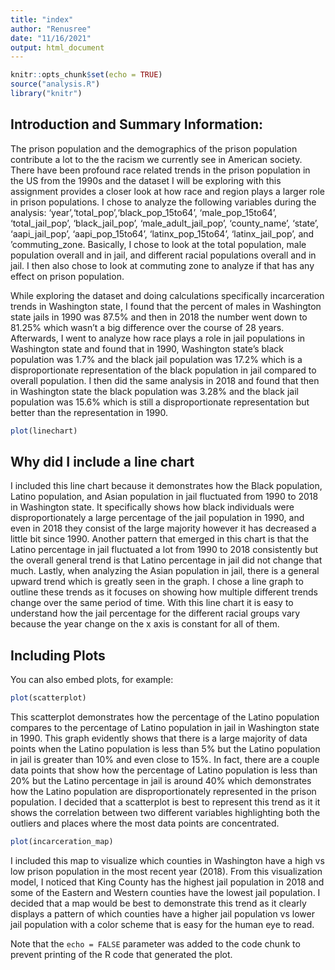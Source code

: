 ```yaml
---
title: "index"
author: "Renusree"
date: "11/16/2021"
output: html_document
---
```



```r
knitr::opts_chunk$set(echo = TRUE)
source("analysis.R")
library("knitr")

```

## Introduction and Summary Information:

  The prison population and the demographics of the prison population contribute a lot to the the racism we currently see in American society. There have been profound race related trends in the prison population in the US from the 1990s and the dataset I will be exploring with this assignment provides a closer look at how race and region plays a larger role in prison populations. I chose to analyze the following variables during the analysis: 'year','total_pop','black_pop_15to64', 'male_pop_15to64', 'total_jail_pop', 'black_jail_pop', 'male_adult_jail_pop', 'county_name', 'state', 'aapi_jail_pop', 'aapi_pop_15to64', 'latinx_pop_15to64', 'latinx_jail_pop', and 'commuting_zone. Basically, I chose to look at the total population, male population overall and in jail, and different racial populations overall and in jail. I then also chose to look at commuting zone to analyze if that has any effect on prison population. 
  
  
  While exploring the dataset and doing calculations specifically incarceration trends in Washington state, I found that the percent of males in Washington state jails in 1990 was 87.5% and then in 2018 the number went down to 81.25% which wasn't a big difference over the course of 28 years. Afterwards, I went to analyze how race plays a role in jail populations in Washington state and found that in 1990, Washington state's black population was 1.7% and the black jail population was 17.2% which is a disproportionate representation of the black population in jail compared to overall population. I then did the same analysis in 2018 and found that then in Washington state the black population was 3.28% and the black jail population was 15.6% which is still a disproportionate representation but better than the representation in 1990.

```r
plot(linechart)
```
## Why did I include a line chart 

I included this line chart because it demonstrates how the Black population, Latino population, and Asian population in jail fluctuated from 1990 to 2018 in Washington state. It specifically shows how black individuals were disproportionately a large percentage of the jail population in 1990, and even in 2018 they consist of the large majority however it has decreased a little bit since 1990. Another pattern that emerged in this chart is that the Latino percentage in jail fluctuated a lot from 1990 to 2018 consistently but the overall general trend is that Latino percentage in jail did not change that much. Lastly, when analyzing the Asian population in jail, there is a general upward trend which is greatly seen in the graph. I chose a line graph to outline these trends as it focuses on showing how multiple different trends change over the same period of time. With this line chart it is easy to understand how the jail percentage for the different racial groups vary because the year change on the x axis is constant for all of them. 

## Including Plots

You can also embed plots, for example:


```r
plot(scatterplot)
```
  This scatterplot demonstrates how the percentage of the Latino population compares to the percentage of Latino population in jail in Washington state in 1990. This graph evidently shows that there is a large majority of data points when the Latino population is less than 5% but the Latino population in jail is greater than 10% and even close to 15%. In fact, there are a couple data points that show how the percentage of Latino population is less than 20% but the Latino percentage in jail is around 40% which demonstrates how the Latino population are disproportionately represented in the prison population. I decided that a scatterplot is best to represent this trend as it it shows the correlation between two different variables highlighting both the outliers and places where the most data points are concentrated. 



```r
plot(incarceration_map)
```
  I included this map to visualize which counties in Washington have a high vs low prison population in the most recent year (2018). From this visualization model, I noticed that King County has the highest jail population in 2018 and some of the Eastern and Western counties have the lowest jail population. I decided that a map would be best to demonstrate this trend as it clearly displays a pattern of which counties have a higher jail population vs lower jail population with a color scheme that is easy for the human eye to read. 



Note that the `echo = FALSE` parameter was added to the code chunk to prevent printing of the R code that generated the plot.
